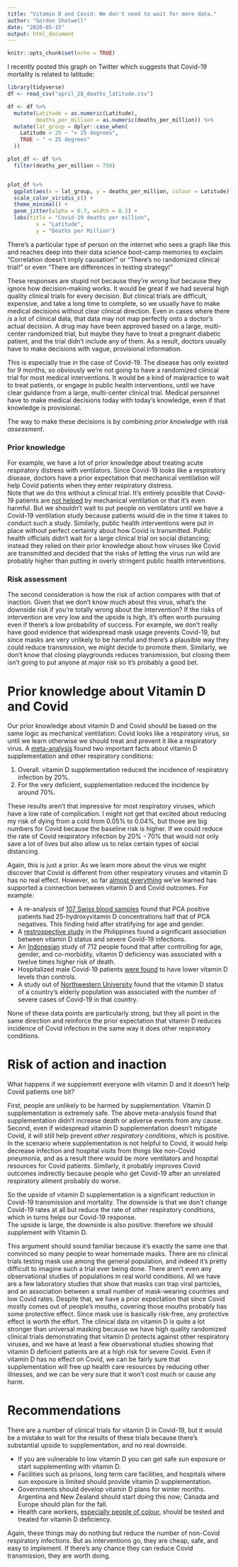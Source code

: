 ```yaml
---
title: "Vitamin D and Covid: We don't need to wait for more data."
author: "Gordon Shotwell"
date: "2020-05-15"
output: html_document
---
```


```r
knitr::opts_chunk$set(echo = TRUE)
```

I recently posted this graph on Twitter which suggests that Covid-19 mortality is related to latitude:

```r
library(tidyverse)
df <- read_csv("april_28_deaths_latitude.csv")

df <- df %>% 
  mutate(Latitude = as.numeric(Latitude),
         deaths_per_million = as.numeric(deaths_per_million)) %>% 
  mutate(lat_group = dplyr::case_when(
    Latitude > 25 ~ "> 25 degrees",
    TRUE ~ " < 25 degrees"
  ))

plot_df <- df %>% 
  filter(deaths_per_million < 750)


plot_df %>% 
  ggplot(aes(x = lat_group, y = deaths_per_million, colour = Latitude)) +
  scale_color_viridis_c() +
  theme_minimal() +
  geom_jitter(alpha = 0.7, width = 0.2) +
  labs(title = "Covid-19 deaths per million",
         x = "Latitude",
         y = "Deaths per Million")
```

There's a particular type of person on the internet who sees a graph like this and reaches deep into their data science boot-camp memories to exclaim "Correlation doesn't imply causation!" or "There's no randomized clinical trial!" or even "There are differences in testing strategy!"

These responses are stupid not because they're wrong but because they ignore how decision-making works. 
It would be great if we had several high quality clinical trials for every decision. 
But clinical trials are difficult, expensive, and take a long time to complete,
so we usually have to make medical decisions without clear clinical direction. 
Even in cases where there _is_ a lot of clinical data, that data may not map perfectly onto a doctor's actual decision. 
A drug may have been approved based on a large, multi-center randomized trial, but maybe they have to treat a pregnant diabetic patient, and the trial didn't include any of them.
As a result, doctors usually have to make decisions with vague, provisional information. 

This is especially true in the case of Covid-19.
The disease has only existed for 9 months, so obviously we're not going to have a randomized clinical trial for most medical interventions.
It would be a kind of malpractice to wait to treat patients, or engage in public health interventions, until we have clear guidance from a large, multi-center clinical trial.
Medical personnel have to make medical decisions today with today's knowledge, even if that knowledge is provisional. 

The way to make these decisions is by combining _prior knowledge_ with _risk assessment_. 

### Prior knowledge

For example, we have a lot of prior knowledge about treating acute respiratory distress with ventilators. 
Since Covid-19 looks like a respiratory disease, doctors have a prior expectation that mechanical ventilation will help Covid patients when they enter respiratory distress.  
Note that we do this without a clinical trial. It's entirely possible that Covid-19 patients are [not helped](https://time.com/5820556/ventilators-covid-19/) by mechanical ventilation or that it's even harmful. 
But we shouldn't wait to put people on ventilators until we have a Covid-19 ventilation study because patients would die in the time it takes to conduct such a study.
Similarly, public health interventions were put in place without perfect certainty about how Covid is transmitted. 
Public health officials didn't wait for a large clinical trial on social distancing; 
instead they relied on their prior knowledge about how viruses like Covid are transmitted 
and decided that the risks of letting the virus run wild are probably higher than putting in overly stringent public health interventions.

### Risk assessment

The second consideration is how the risk of action compares with that of inaction.
Given that we don't know much about this virus, what's the downside risk if you're totally wrong about the intervention?
If the risks of intervention are very low and the upside is high, it's often worth pursuing even if there's a low probability of success.
For example, we don't really have good evidence that widespread mask usage prevents Covid-19, but since masks are very unlikely to be harmful and there's a plausible way they could reduce transmission, we might decide to promote them. 
Similarly, we don't know that closing playgrounds reduces transmission, but closing them isn't going to put anyone at major risk so it's probably a good bet.

# Prior knowledge about Vitamin D and Covid

Our prior knowledge about vitamin D and Covid should be based on the same logic as mechanical ventilation: 
Covid looks like a respiratory virus, so until we learn otherwise we should treat and prevent it like a respiratory virus. 
A [meta-analysis](https://www.bmj.com/content/356/bmj.i6583) found two important facts about vitamin D supplementation and other respiratory conditions:

1. Overall. vitamin D supplementation reduced the incidence of respiratory infection by 20%.
2. For the very deficient, supplementation reduced the incidence by around 70%.

These results aren't that impressive for most respiratory viruses, which have a low rate of complication. 
I might not get that excited about reducing my risk of dying from a cold from 0.05% to 0.04%, but those are big numbers for Covid because the baseline risk is higher.
If we could reduce the rate of Covid respiratory infection by 20% - 70% that would not only save a lot of lives but also allow us to relax certain types of social distancing. 

Again, this is just a prior. As we learn more about the virus we might discover that Covid is different from other respiratory viruses and vitamin D has no real effect. 
However, so far [almost everything](https://github.com/GShotwell/vitamin_d_covid) we've learned has supported a connection between vitamin D and Covid outcomes. For example:

- A re-analysis of [107 Swiss blood samples](https://www.mdpi.com/2072-6643/12/5/1359/htm) found that PCA positive patients had 25-hydroxyvitamin D concentrations half that of PCA negatives. This finding held after stratifying for age and gender.  
- A [restrospective study](https://papers.ssrn.com/sol3/papers.cfm?abstract_id=3571484) in the Philippines found a significant association between vitamin D status and severe Covid-19 infections.
- An [Indonesian](https://papers.ssrn.com/sol3/papers.cfm?abstract_id=3585561) study of 712 people found that after controlling for age, gender, and co-morbidity, vitamin D deficiency was associated with a twelve times higher risk of death.
- Hospitalized male Covid-19 patients [were found](https://www.medrxiv.org/content/10.1101/2020.05.01.20079376v1) to have lower vitamin D levels than controls.
- A study out of [Northwestern University](https://www.medrxiv.org/content/10.1101/2020.04.08.20058578v3.full.pdf) found that the vitamin D status of a country's elderly population was associated with the number of severe cases of Covid-19 in that country.

None of these data points are particularly strong, but they all point in the same direction and reinforce the prior expectation that vitamin D reduces incidence of Covid infection in the same way it does other respiratory conditions. 

# Risk of action and inaction

What happens if we supplement everyone with vitamin D and it doesn't help Covid patients one bit?

First, people are unlikely to be harmed by supplementation. 
Vitamin D supplementation is extremely safe. The above meta-analysis found that supplementation didn't increase death or adverse events from any cause. 
Second, even if widespread vitamin D supplementation doesn't mitigate Covid, it will still help prevent _other respiratory conditions_, which is positive.
In the scenario where supplementation is not helpful to Covid, it would help decrease infection and hospital visits from things like non-Covid pneumonia, and as a result there would be more ventilators and hospital resources for Covid patients.
Similarly, it probably improves Covid outcomes indirectly because people who get Covid-19 after an unrelated respiratory ailment probably do worse. 

So the upside of vitamin D supplementation is a significant reduction in Covid-19 transmission and mortality. 
The downside is that we don't change Covid-19 rates at all but reduce the rate of other respiratory conditions, which in turns helps our Covid-19 response.   
The upside is large, the downside is also positive: therefore we should supplement with Vitamin D. 

This argument should sound familiar because it's exactly the same one that convinced so many people to wear homemade masks.
There are no clinical trials testing mask use among the general population, and indeed it's pretty difficult to imagine such a trial ever being done. 
There aren't even any observational studies of populations in real world conditions. All we have are a few laboratory studies that show that masks can trap viral particles, and an association between a small number of mask-wearing countries and low Covid rates. 
Despite that, we have a prior expectation that since Covid mostly comes out of people's mouths, covering those mouths probably has some protective effect.
Since mask use is basically risk-free, any protective effect is worth the effort.
The clinical data on vitamin D is quite a lot stronger than universal masking because we have high quality randomized clinical trials demonstrating that vitamin D protects against other respiratory viruses, and we have at least a few observational studies showing that vitamin D deficient patients are at a high risk for severe Covid.
Even if vitamin D has no effect on Covid, we can be fairly sure that supplementation will free up health care resources by reducing other illnesses, and we can be very sure that it won't cost much or cause any harm. 

# Recommendations

There are a number of clinical trials for vitamin D in Covid-19, but it would be a mistake to wait for the results of these trials because there's substantial upside to supplementation, and no real downside. 

- If you are vulnerable to low vitamin D you can get safe sun exposure or start supplementing with vitamin D.
- Facilities such as prisons, long term care facilities, and hospitals where sun exposure is limited should provide vitamin D supplementation.
- Governments should develop vitamin D plans for winter months. Argentina and New Zealand should start doing this now; Canada and Europe should plan for the fall. 
- Health care workers, [especially people of colour](http://www.pulsetoday.co.uk/news/bapio-addresses-nhs-employers-over-high-mortality-rates-among-bame-staff/20040687.article), should be tested and treated for vitamin D deficiency.

Again, these things may do nothing but reduce the number of non-Covid respiratory infections. 
But as interventions go, they are cheap, safe, and easy to implement. 
If there's any chance they can reduce Covid transmission, they are worth doing.  

